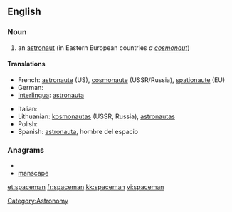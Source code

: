 ==English==

===Noun===
{{en-noun|spacemen}}

# an [[astronaut]] (in Eastern European countries ''a [[cosmonaut]]'')

====Translations====
{{trans-top|astronaut}}
* French: [[astronaute]] (US), [[cosmonaute]] (USSR/Russia), [[spationaute]] (EU)
* German: {{t+|de|Raumfahrer}}
* [[Interlingua]]: [[astronauta]]
{{trans-mid}}
* Italian: {{t-|it|astronauta}}
* Lithuanian: [[kosmonautas]] {{m}} (USSR, Russia), [[astronautas]] {{m}} {{US}}
* Polish: {{t+|pl|astronauta|m}}
* Spanish: [[astronauta]], hombre del espacio
{{trans-bottom}}

===Anagrams===
* {{alphagram|aacemnps}}
* [[manscape#English|manscape]]

[[Category:Astronomy]]

[[et:spaceman]]
[[fr:spaceman]]
[[kk:spaceman]]
[[vi:spaceman]]